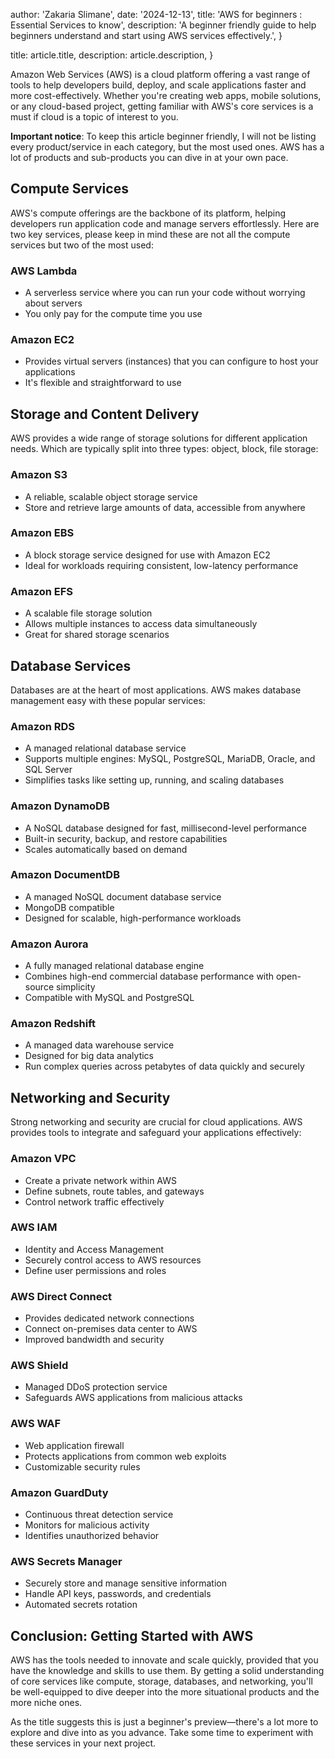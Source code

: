 
  author: 'Zakaria Slimane',
  date: '2024-12-13',
  title: 'AWS for beginners : Essential Services to know',
  description:
    'A beginner friendly guide to help beginners understand and start using AWS services effectively.',
}

  title: article.title,
  description: article.description,
}


Amazon Web Services (AWS) is a cloud platform offering a vast range of tools to help developers build, deploy, and scale applications faster and more cost-effectively. Whether you're creating web apps, mobile solutions, or any cloud-based project, getting familiar with AWS's core services is a must if cloud is a topic of interest to you.

**Important notice**: To keep this article beginner friendly, I will not be listing every product/service in each category, but the most used ones. AWS has a lot of products and sub-products you can dive in at your own pace.

## Compute Services

AWS's compute offerings are the backbone of its platform, helping developers run application code and manage servers effortlessly. Here are two key services, please keep in mind these are not all the compute services but two of the most used:

### AWS Lambda

- A serverless service where you can run your code without worrying about servers
- You only pay for the compute time you use

### Amazon EC2

- Provides virtual servers (instances) that you can configure to host your applications
- It's flexible and straightforward to use

## Storage and Content Delivery

AWS provides a wide range of storage solutions for different application needs. Which are typically split into three types: object, block, file storage:

### Amazon S3

- A reliable, scalable object storage service
- Store and retrieve large amounts of data, accessible from anywhere

### Amazon EBS

- A block storage service designed for use with Amazon EC2
- Ideal for workloads requiring consistent, low-latency performance

### Amazon EFS

- A scalable file storage solution
- Allows multiple instances to access data simultaneously
- Great for shared storage scenarios

## Database Services

Databases are at the heart of most applications. AWS makes database management easy with these popular services:

### Amazon RDS

- A managed relational database service
- Supports multiple engines: MySQL, PostgreSQL, MariaDB, Oracle, and SQL Server
- Simplifies tasks like setting up, running, and scaling databases

### Amazon DynamoDB

- A NoSQL database designed for fast, millisecond-level performance
- Built-in security, backup, and restore capabilities
- Scales automatically based on demand

### Amazon DocumentDB

- A managed NoSQL document database service
- MongoDB compatible
- Designed for scalable, high-performance workloads

### Amazon Aurora

- A fully managed relational database engine
- Combines high-end commercial database performance with open-source simplicity
- Compatible with MySQL and PostgreSQL

### Amazon Redshift

- A managed data warehouse service
- Designed for big data analytics
- Run complex queries across petabytes of data quickly and securely

## Networking and Security

Strong networking and security are crucial for cloud applications. AWS provides tools to integrate and safeguard your applications effectively:

### Amazon VPC

- Create a private network within AWS
- Define subnets, route tables, and gateways
- Control network traffic effectively

### AWS IAM

- Identity and Access Management
- Securely control access to AWS resources
- Define user permissions and roles

### AWS Direct Connect

- Provides dedicated network connections
- Connect on-premises data center to AWS
- Improved bandwidth and security

### AWS Shield

- Managed DDoS protection service
- Safeguards AWS applications from malicious attacks

### AWS WAF

- Web application firewall
- Protects applications from common web exploits
- Customizable security rules

### Amazon GuardDuty

- Continuous threat detection service
- Monitors for malicious activity
- Identifies unauthorized behavior

### AWS Secrets Manager

- Securely store and manage sensitive information
- Handle API keys, passwords, and credentials
- Automated secrets rotation

## Conclusion: Getting Started with AWS

AWS has the tools needed to innovate and scale quickly, provided that you have the knowledge and skills to use them. By getting a solid understanding of core services like compute, storage, databases, and networking, you'll be well-equipped to dive deeper into the more situational products and the more niche ones.

As the title suggests this is just a beginner's preview—there's a lot more to explore and dive into as you advance. Take some time to experiment with these services in your next project.
